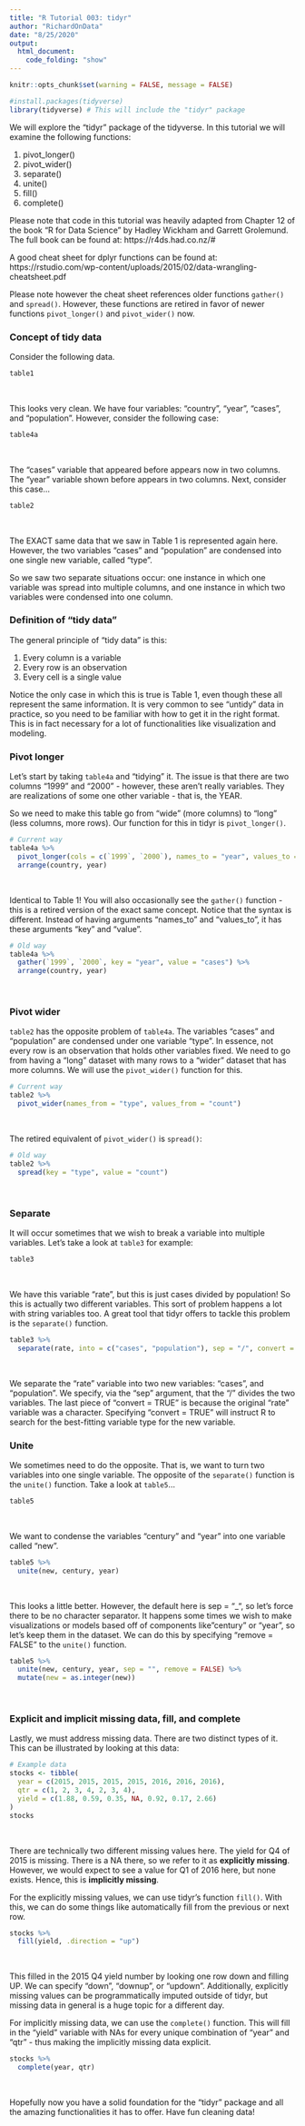 ```yaml
---
title: "R Tutorial 003: tidyr"
author: "RichardOnData"
date: "8/25/2020"
output: 
  html_document:
    code_folding: "show"
---
```


```r
knitr::opts_chunk$set(warning = FALSE, message = FALSE)
```

```r
#install.packages(tidyverse)
library(tidyverse) # This will include the "tidyr" package
```

We will explore the "tidyr" package of the tidyverse.  In this tutorial we will examine the following functions: 

1) pivot_longer()
2) pivot_wider()
3) separate()
4) unite()
5) fill()
6) complete()

Please note that code in this tutorial was heavily adapted from Chapter 12 of the book "R for Data Science" by Hadley Wickham and Garrett Grolemund.  The full book can be found at: https://r4ds.had.co.nz/#

A good cheat sheet for dplyr functions can be found at: https://rstudio.com/wp-content/uploads/2015/02/data-wrangling-cheatsheet.pdf

Please note however the cheat sheet references older functions `gather()` and `spread()`.   However, these functions are retired in favor of newer functions `pivot_longer()` and `pivot_wider()` now.

### Concept of tidy data ###

Consider the following data.

```r
table1
```

<br>

This looks very clean.   We have four variables: "country", "year", "cases", and "population".
However, consider the following case:

```r
table4a
```

<br>

The "cases" variable that appeared before appears now in two columns.   The "year" variable shown before appears in two columns.  Next, consider this case...

```r
table2
```

<br>

The EXACT same data that we saw in Table 1 is represented again here.   However, the two variables "cases" and "population" are condensed into one single new variable, called "type".

So we saw two separate situations occur: one instance in which one variable was spread into multiple columns, and one instance in which two variables were condensed into one column.

### Definition of "tidy data" ###

The general principle of "tidy data" is this:

1) Every column is a variable
2) Every row is an observation
3) Every cell is a single value

Notice the only case in which this is true is Table 1, even though these all represent the same information.   It is very common to see "untidy" data in practice, so you need to be familiar with how to get it in the right format.   This is in fact necessary for a lot of functionalities like visualization and modeling.

### Pivot longer ###

Let's start by taking `table4a` and "tidying" it.   The issue is that there are two columns "1999" and "2000" - however, these aren't really variables.   They are realizations of some one other variable - that is, the YEAR.

So we need to make this table go from "wide" (more columns) to "long" (less columns, more rows).   Our function for this in tidyr is `pivot_longer()`.  

```r
# Current way
table4a %>%
  pivot_longer(cols = c(`1999`, `2000`), names_to = "year", values_to = "cases") %>%
  arrange(country, year)
```

<br>

Identical to Table 1!   You will also occasionally see the `gather()` function - this is a retired version of the exact same concept.   Notice that the syntax is different.   Instead of having arguments "names_to" and "values_to", it has these arguments "key" and "value".

```r
# Old way
table4a %>%
  gather(`1999`, `2000`, key = "year", value = "cases") %>%
  arrange(country, year)
```

<br>

### Pivot wider ###

`table2` has the opposite problem of `table4a`.  The variables "cases" and "population" are condensed under one variable "type".   In essence, not every row is an observation that holds other variables fixed.   We need to go from having a "long" dataset with many rows to a "wider" dataset that has more columns.   We will use the `pivot_wider()` function for this.

```r
# Current way
table2 %>%
  pivot_wider(names_from = "type", values_from = "count")
```

<br>

The retired equivalent of `pivot_wider()` is `spread()`:

```r
# Old way
table2 %>%
  spread(key = "type", value = "count")
```

<br>

### Separate ###

It will occur sometimes that we wish to break a variable into multiple variables.   Let's take a look at `table3` for example:

```r
table3
```

<br>

We have this variable "rate", but this is just cases divided by population!   So this is actually two different variables.   This sort of problem happens a lot with string variables too.   A great tool that tidyr offers to tackle this problem is the `separate()` function.

```r
table3 %>%
  separate(rate, into = c("cases", "population"), sep = "/", convert = TRUE)
```

<br>

We separate the "rate" variable into two new variables: "cases", and "population".  We specify, via the "sep" argument, that the "/" divides the two variables.   The last piece of "convert = TRUE" is because the original "rate" variable was a character.   Specifying "convert = TRUE" will instruct R to search for the best-fitting variable type for the new variable.

### Unite ###

We sometimes need to do the opposite.   That is, we want to turn two variables into one single variable.   The opposite of the `separate()` function is the `unite()` function.  Take a look at `table5`...

```r
table5
```

<br>

We want to condense the variables "century" and "year" into one variable called "new".

```r
table5 %>%
  unite(new, century, year)
```

<br>

This looks a little better.   However, the default here is sep = "_", so let's force there to be no character separator.  It happens some times we wish to make visualizations or models based off of components like "century" or "year", so let's keep them in the dataset.   We can do this by specifying "remove = FALSE" to the `unite()` function.

```r
table5 %>%
  unite(new, century, year, sep = "", remove = FALSE) %>%
  mutate(new = as.integer(new))
```

<br>

### Explicit and implicit missing data, fill, and complete ###

Lastly, we must address missing data.   There are two distinct types of it.   This can be illustrated by looking at this data:

```r
# Example data
stocks <- tibble(
  year = c(2015, 2015, 2015, 2015, 2016, 2016, 2016),
  qtr = c(1, 2, 3, 4, 2, 3, 4),
  yield = c(1.88, 0.59, 0.35, NA, 0.92, 0.17, 2.66)
)
stocks
```

<br>

There are technically two different missing values here.
The yield for Q4 of 2015 is missing.  There is a NA there, so we refer to it as **explicitly missing**.
However, we would expect to see a value for Q1 of 2016 here, but none exists.  Hence, this is **implicitly missing**.

For the explicitly missing values, we can use tidyr's function `fill()`.   With this, we can do some things like automatically fill from the previous or next row.

```r
stocks %>%
  fill(yield, .direction = "up")
```

<br>   

This filled in the 2015 Q4 yield number by looking one row down and filling UP.   We can specify "down", "downup", or "updown".   Additionally, explicitly missing values can be programmatically imputed outside of tidyr, but missing data in general is a huge topic for a different day.

For implicitly missing data, we can use the `complete()` function.  This will fill in the "yield" variable with NAs for every unique combination of "year" and "qtr" - thus making the implicitly missing data explicit.

```r
stocks %>%
  complete(year, qtr)
```

<br>

Hopefully now you have a solid foundation for the "tidyr" package and all the amazing functionalities it has to offer. Have fun cleaning data!



